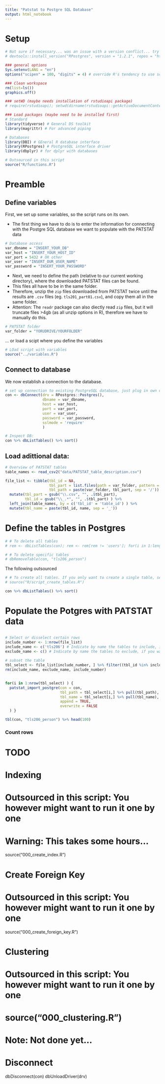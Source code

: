 ```yaml
---
title: "Patstat to Postgre SQL Database"
output: html_notebook
---
```


# Setup

```r
# Not sure if necessary... was an issue with a version conflict... try new version in the future again...
# devtools::install_version("RPostgres", version = "1.2.1", repos = "http://cran.us.r-project.org")

### general options
Sys.setenv(LANG = "en")
options("scipen" = 100, "digits" = 4) # override R's tendency to use scientific notation

### Clean workspace
rm(list=ls())
graphics.off()

### setWD (maybe needs installation of rstudioapi package)
# require(rstudioapi); setwd(dirname(rstudioapi::getActiveDocumentContext()$path)); getwd()

### Load packages (maybe need to be installed first)
# Standard
library(tidyverse) # General DS toolkit
library(magrittr) # For advanced piping

# Databases
library(DBI) # GEneral R database interface
library(RPostgres) # PostgreSQL interface driver 
library(dbplyr) # for dplyr with databases
```

```r
# Outsourced in this script
source("R/functions.R")
```

# Preamble

## Define variables

First, we set up some variables, so the script runs on its own. 

* The first thing we have to do is to enter the information for connecting with the Postgre SQL database we want to populate with the PATSTAT data

```r
# Database access
var_dbname = "INSERT_YOUR_DB"
var_host = "INSERT_YOUR_HOST_ID"
var_port = 5432 # OR other
var_user = "INSERT_OUR_USER_NAME"
var_password = "INSERT_YOUR_PASSWORD"
```

* Next, we need to define the path (relative to our current working directory), where the downloaded PATSTAT files can be found.
* This files all have to be in the same folder.
* Therefore, unzip the `zip` files downloaded from PATSTAT twice until the results are `.csv` files (eg. `tls201_part01.csv`), and copy them all in the same folder.
* Attention: The `readr` package can also diectly read `zip` files, but it will truncate files >4gb (as all unzip options in R), therefore we have to manually do this.

```r
# PATSTAT folder
var_folder = "YORUDRIVE/YOURFOLDER"
```

... or load a scipt where you define the variables

```r
# LOad script with variables
source("../variables.R")
```



## Connect to database

We now establish a connection to the database.

```r
# set up connection to existing PostgreSQL database, just plug in own details
con <- dbConnect(drv = RPostgres::Postgres(), 
                 dbname = var_dbname,
                 host = var_host, 
                 port = var_port,
                 user = var_user, 
                 password = var_password,
                 sslmode = 'require'
                 )
```

```r
# Inspect DB:
con %>% dbListTables() %>% sort()
```


## Load adittional data: 

```r
# Overview of PATSTAT tables
table_names <- read_csv2("data/PATSTAT_table_description.csv")
```

```r
file_list <- tibble(tbl_id = NA,
                    tbl_part = list.files(path = var_folder, pattern = "tls.*csv"),
                    tbl_path = paste(var_folder, tbl_part, sep = '/')) %>%
  mutate(tbl_part = gsub("\\.csv", "", .$tbl_part),
         tbl_id = gsub("\\_.*", "", .$tbl_part) ) %>%
  left_join(table_names, by = c('tbl_id' = 'table_id') ) %>% 
  mutate(tbl_name = paste(tbl_id, name, sep = '_'))
```


# Define the tables in Postgres


```r
# # To delete all tables
# rem <- dbListTables(con); rem <- rem[rem != 'users']; for(i in 1:length(rem )){dbRemoveTable(con, rem[i])}; rm(rem)

# # To delete specific tables
# dbRemoveTable(con, "tls206_person")
```

The following outsourced

```r
# # To create all tables. If you only want to create a single table, select that one
# source("R/script_create_tables.R")
```

```r
con %>% dbListTables() %>% sort()
```



# Populate the Potgres with PATSTAT data

##

```r
# Select or disselect certain rows
include_number <- 1:nrow(file_list)
include_name <- c('tls206') # Indicate by name the tables to include, if you want to exclude some by name
exclude_name <- c() # Indicate by name the tables to exclude, if you want to exclude some by name
```


```r
# subset the table
tbl_select <- file_list[include_number, ] %>% filter((tbl_id %in% include_name) & !(tbl_id %in% exclude_name))
rm(include_name, exclude_name, include_number)
```


##


```r
for(i in 1:nrow(tbl_select) ) {
  patstat_import_postgre(con = con,
                         tbl_path = tbl_select[i,] %>% pull(tbl_path),
                         tbl_name = tbl_select[i,] %>% pull(tbl_name),
                         append = TRUE,
                         overwrite = FALSE
  ) }
```

<!---
Errors to solve
!!! "tls206_person" ERROR:  null value in column "person_id" violates not-null constraint
!!! "tls210_appln_n_cls" ERROR:
!!! "tls214_npl_publn" RROR:  null value in column "npl_publn_i
!!! "tls215_citn_categ"" ERROR:  duplicate key value violates unique constraint "tls215_citn_categ_pkey"
!!! "tls227_pers_publn" ERROR:  null value in column "invt_seq_nr" violates not-null constraint
!!! "tls228_docdb_fam_citn" ERROR:  null value in column "cited_docdb_family_id" violates not-null constraint
!!! "tls230_appln_techn_field" ERROR:  null value in column "appln_id" violates not-null constraint
!!! "tls231_inpadoc_legal_event" Error: COPY returned error: ERROR:  null value in column "appln_id" violates not-null constraint
!!! "tls801_country" ERROR:  null value in column "ctry_code" violates not-null constraint
!!! "tls803_legal_event_code"  ERROR:  null value in column "event_code" violates not-null constraint
!!! "tls902_ipc_nace2" ERROR:  value too long for type character varying(5) CONTEXT:  COPY tls902_ipc_nace2, line 1, column nace2_code: "28.300000000000001
!!! "tls902_ipc_nace2"  ERROR:  value too long for type character varying(5) CONTEXT:  COPY tls902_ipc_nace2, line 1, column nace2_code: "28.300000000000001"
--->

```r
tbl(con, "tls206_person") %>% head(100)
```




  

### Count rows

# TODO

##############################################################################
# Indexing
##############################################################################

# Outsourced in this script: You however might want to run it one by one
# Warning: This takes some hours...
source("000_create_index.R")

##############################################################################
# Create Foreign Key
##############################################################################

# Outsourced in this script: You however might want to run it one by one
source("000_create_foreign_key.R")

##############################################################################
# Clustering
##############################################################################

# Outsourced in this script: You however might want to run it one by one
# source("000_clustering.R")
# Note: Not done yet...


##############################################################################
# Disconnect
##############################################################################

dbDisconnect(con)
dbUnloadDriver(drv)





